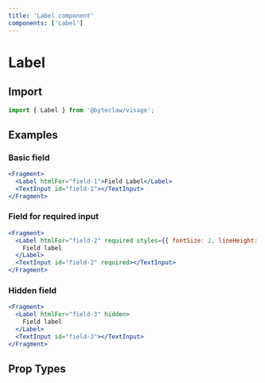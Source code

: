 ```yaml
---
title: 'Label component'
components: ['Label']
---
```


# Label

## Import

```js transpile=false
import { Label } from '@byteclaw/visage';
```

## Examples

### Basic field

```jsx live=true
<Fragment>
  <Label htmlFor="field-1">Field Label</Label>
  <TextInput id="field-1"></TextInput>
</Fragment>
```

### Field for required input

```jsx live=true
<Fragment>
  <Label htmlFor="field-2" required styles={{ fontSize: 2, lineHeight: 2 }}>
    Field label
  </Label>
  <TextInput id="field-2" required></TextInput>
</Fragment>
```

### Hidden field

```jsx live=true
<Fragment>
  <Label htmlFor="field-3" hidden>
    Field label
  </Label>
  <TextInput id="field-3"></TextInput>
</Fragment>
```

## Prop Types

<PropTypes component="Label" />
